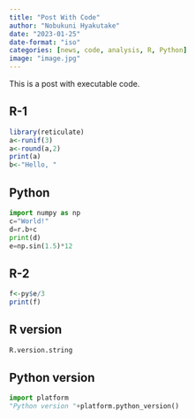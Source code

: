 ```yaml
---
title: "Post With Code"
author: "Nobukuni Hyakutake"
date: "2023-01-25"
date-format: "iso"
categories: [news, code, analysis, R, Python]
image: "image.jpg"
---
```


This is a post with executable code.

## R-1

```r
library(reticulate)
a<-runif(3)
a<-round(a,2)
print(a)
b<-"Hello, "
```
## Python

```python
import numpy as np
c="World!"
d=r.b+c
print(d)
e=np.sin(1.5)*12
```

## R-2

```r
f<-py$e/3
print(f)
```

## R version

```r
R.version.string
```

## Python version

```python
import platform
"Python version "+platform.python_version()
```
